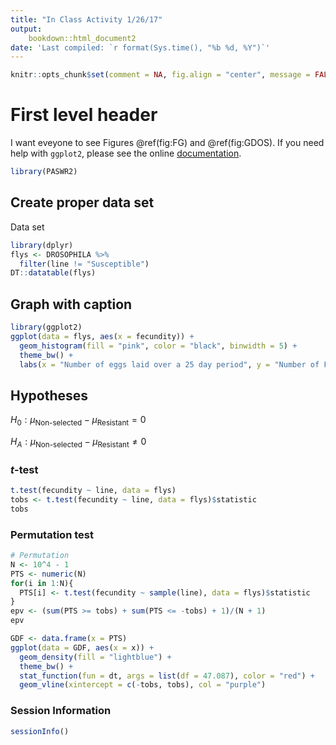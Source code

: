 ```yaml
---
title: "In Class Activity 1/26/17"
output: 
    bookdown::html_document2
date: 'Last compiled: `r format(Sys.time(), "%b %d, %Y")`'
---
```


```r
knitr::opts_chunk$set(comment = NA, fig.align = "center", message = FALSE, warning = FALSE)
```

# First level header {-}

I want eveyone to see Figures \@ref(fig:FG) and \@ref(fig:GDOS).  If you need help with `ggplot2`, please see the online [documentation](http://docs.ggplot2.org/current/).  

```r
library(PASWR2)
```

## Create proper data set {-}

Data set

```r
library(dplyr)
flys <- DROSOPHILA %>%
  filter(line != "Susceptible")
DT::datatable(flys)
```

## Graph with caption {-}

```r
library(ggplot2)
ggplot(data = flys, aes(x = fecundity)) +
  geom_histogram(fill = "pink", color = "black", binwidth = 5) +
  theme_bw() + 
  labs(x = "Number of eggs laid over a 25 day period", y = "Number of Flys")
```


## Hypotheses {-}

$H_0: \mu_{\text{Non-selected}} - \mu_{\text{Resistant}} = 0$

$H_A: \mu_{\text{Non-selected}} - \mu_{\text{Resistant}} \ne 0$

### *t*-test {-}

```r
t.test(fecundity ~ line, data = flys)
tobs <- t.test(fecundity ~ line, data = flys)$statistic
tobs
```

### Permutation test {-}

```r
# Permutation
N <- 10^4 - 1
PTS <- numeric(N)
for(i in 1:N){
  PTS[i] <- t.test(fecundity ~ sample(line), data = flys)$statistic
}
epv <- (sum(PTS >= tobs) + sum(PTS <= -tobs) + 1)/(N + 1)
epv
```


```r
GDF <- data.frame(x = PTS)
ggplot(data = GDF, aes(x = x)) + 
  geom_density(fill = "lightblue") + 
  theme_bw() + 
  stat_function(fun = dt, args = list(df = 47.087), color = "red") + 
  geom_vline(xintercept = c(-tobs, tobs), col = "purple")
```


### Session Information {-}

```r
sessionInfo()
```




